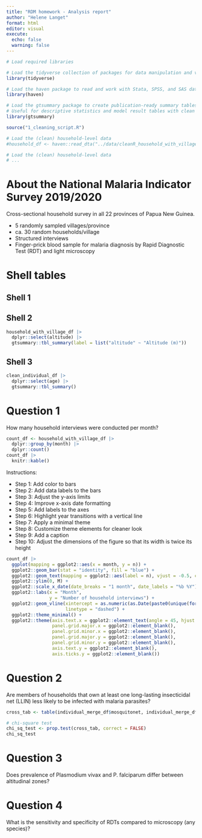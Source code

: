 ```yaml
---
title: "RDM homework - Analysis report"
author: "Helene Langet"
format: html
editor: visual
execute:
  echo: false
  warning: false
---
```


```r
# Load required libraries

# Load the tidyverse collection of packages for data manipulation and visualization
library(tidyverse)

# Load the haven package to read and work with Stata, SPSS, and SAS data files
library(haven)

# Load the gtsummary package to create publication-ready summary tables
# Useful for descriptive statistics and model result tables with clean formatting
library(gtsummary)
```

```r
source("1_cleaning_script.R")
```

```r
# Load the (clean) household-level data 
#household_df <- haven::read_dta("../data/cleanR_household_with_village.dta")

# Load the (clean) household-level data 
# ...
```

# About the National Malaria Indicator Survey 2019/2020

Cross-sectional household survey in all 22 provinces of Papua New Guinea.

-   5 randomly sampled villages/province
-   ca. 30 random households/village
-   Structured interviews
-   Finger-prick blood sample for malaria diagnosis by Rapid Diagnostic Test (RDT) and light microscopy

# Shell tables

## Shell 1

## Shell 2

```r
household_with_village_df |>
  dplyr::select(altitude) |>
  gtsummary::tbl_summary(label = list("altitude" ~ "Altitude (m)"))
```

## Shell 3

```r
clean_individual_df |>
  dplyr::select(age) |>
  gtsummary::tbl_summary()
```

# Question 1

How many household interviews were conducted per month?

```r
count_df <- household_with_village_df |>
  dplyr::group_by(month) |>
  dplyr::count()
count_df |> 
  knitr::kable()
```

Instructions:

-   Step 1: Add color to bars
-   Step 2: Add data labels to the bars
-   Step 3: Adjust the y-axis limits
-   Step 4: Improve x-axis date formatting
-   Step 5: Add labels to the axes
-   Step 6: Highlight year transitions with a vertical line
-   Step 7: Apply a minimal theme
-   Step 8: Customize theme elements for cleaner look
-   Step 9: Add a caption
-   Step 10: Adjust the dimensions of the figure so that its width is twice its height

```r
count_df |>
  ggplot(mapping = ggplot2::aes(x = month, y = n)) +
  ggplot2::geom_bar(stat = "identity", fill = "blue") +
  ggplot2::geom_text(mapping = ggplot2::aes(label = n), vjust = -0.5, color = "black") +
  ggplot2::ylim(0, M) +
  ggplot2::scale_x_date(date_breaks = "1 month", date_labels = "%b %Y") +
  ggplot2::labs(x = "Month",
                y = "Number of household interviews") +
  ggplot2::geom_vline(xintercept = as.numeric(as.Date(paste0(unique(format(household_merge_df$month, "%Y")), "-01-01"))),
                      linetype = "dashed") +
  ggplot2::theme_minimal() +
  ggplot2::theme(axis.text.x = ggplot2::element_text(angle = 45, hjust = 1),
                 panel.grid.major.x = ggplot2::element_blank(),
                 panel.grid.minor.x = ggplot2::element_blank(),
                 panel.grid.major.y = ggplot2::element_blank(),
                 panel.grid.minor.y = ggplot2::element_blank(),
                 axis.text.y = ggplot2::element_blank(),
                 axis.ticks.y = ggplot2::element_blank())
```

# Question 2

Are members of households that own at least one long-lasting insecticidal net (LLIN) less likely to be infected with malaria parasites?

```r
cross_tab <- table(individual_merge_df$mosquitonet, individual_merge_df$microscopy_res)

# chi-square test
chi_sq_test <- prop.test(cross_tab, correct = FALSE)
chi_sq_test
```

# Question 3

Does prevalence of Plasmodium vivax and P. falciparum differ between altitudinal zones?

# Question 4

What is the sensitivity and specificity of RDTs compared to microscopy (any species)?
